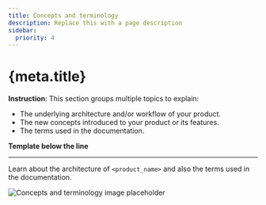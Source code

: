 ```yaml
---
title: Concepts and terminology
description: Replace this with a page description
sidebar:
  priority: 4
---
```


# {meta.title}

**Instruction**: This section groups multiple topics to explain:

- The underlying architecture and/or workflow of your product.
- The new concepts introduced to your product or its features.
- The terms used in the documentation.

**Template below the line**

---

Learn about the architecture of `<product_name>` and also the terms used in the documentation.

![Concepts and terminology image placeholder](.././img/author/placeholder-product-hero-feature-552x414.png)
